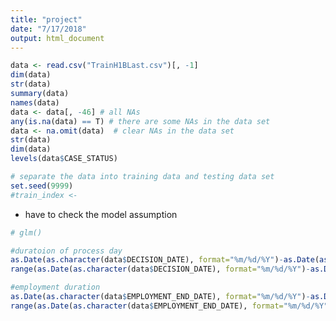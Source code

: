 ```yaml
---
title: "project"
date: "7/17/2018"
output: html_document
---
```


```r
data <- read.csv("TrainH1BLast.csv")[, -1]
dim(data)
str(data)
summary(data)
names(data)
data <- data[, -46] # all NAs
any(is.na(data) == T) # there are some NAs in the data set
data <- na.omit(data)  # clear NAs in the data set
str(data)
dim(data)
levels(data$CASE_STATUS)

```

```r
# separate the data into training data and testing data set
set.seed(9999)
#train_index <- 

```

- have to check the model assumption

```r
# glm()

```

```r
#duratoion of process day
as.Date(as.character(data$DECISION_DATE), format="%m/%d/%Y")-as.Date(as.character(data$CASE_SUBMITTED), format="%m/%d/%Y")
range(as.Date(as.character(data$DECISION_DATE), format="%m/%d/%Y")-as.Date(as.character(data$CASE_SUBMITTED), format="%m/%d/%Y"))

#employment duration
as.Date(as.character(data$EMPLOYMENT_END_DATE), format="%m/%d/%Y")-as.Date(as.character(data$EMPLOYMENT_START_DATE), format="%m/%d/%Y")
range(as.Date(as.character(data$EMPLOYMENT_END_DATE), format="%m/%d/%Y")-as.Date(as.character(data$EMPLOYMENT_START_DATE), format="%m/%d/%Y"))
```
